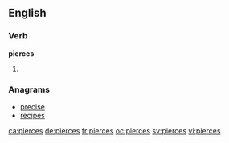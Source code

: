 ==English==

===Verb===
'''pierces'''

# {{en-third-person singular of|pierce}}

===Anagrams===
* [[precise#English|precise]]
* [[recipes#English|recipes]]

[[ca:pierces]]
[[de:pierces]]
[[fr:pierces]]
[[oc:pierces]]
[[sv:pierces]]
[[vi:pierces]]